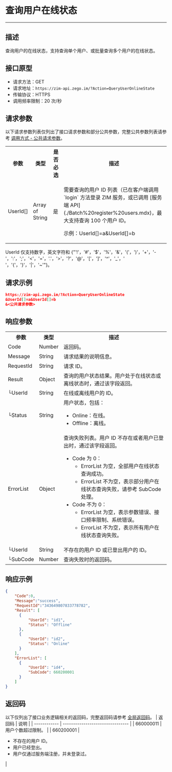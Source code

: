 
# 查询用户在线状态

- - -

## 描述

查询用户的在线状态，支持查询单个用户、或批量查询多个用户的在线状态。

## 接口原型

- 请求方法：GET
- 请求地址：`https://zim-api.zego.im/?Action=QueryUserOnlineState`
- 传输协议：HTTPS
- 调用频率限制：20 次/秒


## 请求参数

以下请求参数列表仅列出了接口请求参数和部分公共参数，完整公共参数列表请参考 [调用方式 - 公共请求参数](../Accessing%20Server%20APIs.mdx#2-公共参数)。

<table>
<tbody><tr>
  <th>参数</th>
  <th>类型</th>
  <th>是否必选</th>
  <th>描述</th>
</tr>
<tr>
  <td>UserId[]</td>
  <td>Array of String</td>
  <td>是</td>
  <td>
  <p>需要查询的用户 ID 列表（已在客户端调用 `login` 方法登录 ZIM 服务，或已调用 [服务端 API](./Batch%20register%20users.mdx)，最大支持查询 100 个用户 ID。</p><p>示例：UserId[]=a&UserId[]=b</p>
  </td>
</tr>
</tbody></table>

<Note title="说明">

UserId 仅支持数字，英文字符和 {"'!'，'#'，'$'，'%'，'&'，'('，')'，'+'，'-'，':'，';'，'<'，'='，'.'，'>'，'?'，'@'，'['，']'，'^'，'_'，' '，'{'，'}'，'|'，'~'"}。
</Note>


## 请求示例

```json
https://zim-api.zego.im/?Action=QueryUserOnlineState
&UserId[]=a&UserId[]=b
&<公共请求参数>
```

## 响应参数

<table class="collapsible-table" >
<tbody><tr data-row-level="1">
<th>参数</th>
<th>类型</th>
<th>描述</th>
</tr>
<tr data-row-level="2">
<td>Code</td>
<td>Number</td>
<td>返回码。</td>
</tr>
<tr data-row-level="3">
<td>Message</td>
<td>String</td>
<td>请求结果的说明信息。</td>
</tr>
<tr data-row-level="4">
<td>RequestId</td>
<td>String</td>
<td>请求 ID。</td>
</tr>
<tr data-row-level="5" data-row-child="true">
<td>Result</td>
<td>Object</td>
<td>查询的用户状态结果。用户处于在线状态或离线状态时，通过该字段返回。</td>
</tr>
<tr data-row-level="5-1">
<td>└UserId</td>
<td>String</td>
<td>在线或离线用户的 ID。</td>
</tr>
<tr data-row-level="5-2">
<td>└Status</td>
<td>String</td>
<td>用户状态，包括：<ul><li>Online：在线。</li><li>Offline：离线。</li></ul></td>
</tr>
<tr data-row-level="6" data-row-child="true">
<td>ErrorList</td>
<td>Object</td>
<td>
查询失败列表。用户 ID 不存在或者用户已登出时，通过该字段返回。
<ul>
<li>
Code 为 0：
<ul><li>ErrorList 为空，全部用户在线状态查询成功。</li><li>ErrorList 不为空，表示部分用户在线状态查询失败，请参考 SubCode 处理。</li></ul>
</li>
<li>
Code 不为 0：
<ul><li>ErrorList 为空，表示参数错误、接口频率限制、系统错误。</li><li>ErrorList 不为空，表示所有用户在线状态查询失败。</li></ul>
</li>
</ul></td>
</tr>
<tr data-row-level="6-1">
<td>└UserId</td>
<td>String</td>
<td>不存在的用户 ID 或已登出用户的 ID。</td>
</tr>
<tr data-row-level="6-2">
<td>└SubCode</td>
<td>Number</td>
<td>
查询失败时的返回码。
</td>
</tr>
</tbody></table>

## 响应示例

```json
{
    "Code":0,
    "Message":"success",
    "RequestId":"343649807833778782",
    "Result": [
      {
          "UserId": "id1",
          "Status": "Offline"
      },
      {
          "UserId": "id2",
          "Status": "Online"
      }
    ],
    "ErrorList": [
      {
          "UserId": "id4",
          "SubCode": 660200001
      }
    ] 
}
```


## 返回码

以下仅列出了接口业务逻辑相关的返回码，完整返回码请参考 [全局返回码](../Return%20codes.mdx)。
| 返回码        | 说明                             |
| ------------ | -------------------------------- |
| 660000011    | 用户个数超过限制。               |
| 660200001    | <ul><li>不存在的用户 ID。</li><li>用户已经登出。</li><li>用户仅通过服务端注册，并未登录过。</li></ul> |
